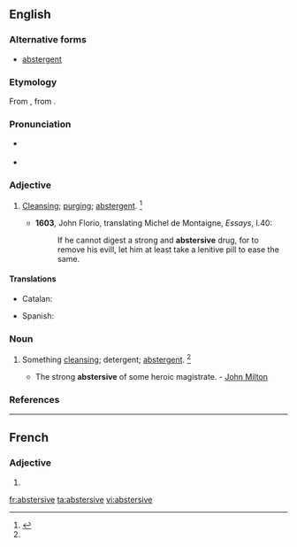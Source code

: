 ==English==

===Alternative forms===
* [[abstergent]]

===Etymology===
From {{etyl|frm|en}} {{term|abstersif|lang=frm}}, from {{etyl|la|en}} {{term|abstersus|lang=la}}.

===Pronunciation===
* {{a|RP}} {{IPA|/əbˈstɝː(ɹ).sɪv/}}
* {{a|US}} {{IPA|/æbˈstɝ.sɪv/|/əbˈstɝ.sɪv/}}

===Adjective===
{{en-adj}}

# [[cleansing|Cleansing]]; [[purging]]; [[abstergent]]. {{defdate|First attested around 1350 to 1470.}}<ref name=SOED>{{reference-book | last =| first = | authorlink =  | coauthors =  | editor =Brown, Lesley  | others =  | title = The Shorter Oxford English Dictionary | origdate =  | origyear = 1933| origmonth =  | url =  | format =  | accessdate =  | accessyear =  | accessmonth =  | edition = 5th | date =  | year =2003| month =  | publisher =Oxford University Press  | location =Oxford, UK | language =  | id =  | doi = | isbn =978-0-19-860575-7 | lccn = | ol = | pages =10| chapter =  | chapterurl =  | quote =}}</ref>
#: {{rfquotek|Francis Bacon}}
#* '''1603''', John Florio, translating Michel de Montaigne, ''Essays'', I.40:
#*: If he cannot digest a strong and '''abstersive''' drug, for to remove his evill, let him at least take a lenitive pill to ease the same.

====Translations====
{{trans-top|cleansing, purging}}
* Catalan: {{t|ca|abstersiu}}
{{trans-mid}}
* Spanish: {{t+|es|abstersivo}}
{{trans-bottom}}

===Noun===
{{en-noun}}

# {{context|nowadays|rare|lang=en}} Something [[cleansing]]; detergent; [[abstergent]]. {{defdate|First attested around 1350 to 1470.}}<ref name=SOED/>
#* The strong '''abstersive''' of some heroic magistrate. - [[w:John Milton|John Milton]]

===References===
<references/>

----

==French==

===Adjective===
{{fr-adj-form}} {{g|f}}

# {{feminine of|abstersif|lang=fr}}

[[fr:abstersive]]
[[ta:abstersive]]
[[vi:abstersive]]